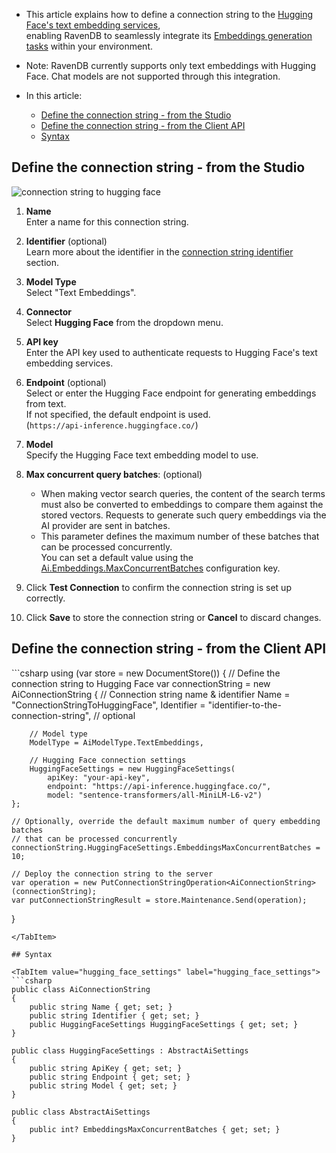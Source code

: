 
<Admonition type="note" title="">

* This article explains how to define a connection string to the [Hugging Face's text embedding services](https://huggingface.co/docs/text-embeddings-inference/en/index),  
  enabling RavenDB to seamlessly integrate its [Embeddings generation tasks](../../../ai-integration/generating-embeddings/overview.mdx) within your environment.
    
* Note: RavenDB currently supports only text embeddings with Hugging Face.
  Chat models are not supported through this integration.    

* In this article:
  * [Define the connection string - from the Studio](../../../ai-integration/connection-strings/hugging-face.mdx#define-the-connection-string---from-the-studio)
  * [Define the connection string - from the Client API](../../../ai-integration/connection-strings/hugging-face.mdx#define-the-connection-string---from-the-client-api)
  * [Syntax](../../../ai-integration/connection-strings/hugging-face.mdx#syntax) 
    
</Admonition>

## Define the connection string - from the Studio

![connection string to hugging face](../assets/hugging-face.png)

1. **Name**  
   Enter a name for this connection string.

2. **Identifier** (optional)  
   Learn more about the identifier in the [connection string identifier](../../../ai-integration/connection-strings/connection-strings-overview.mdx#the-connection-string-identifier) section.

3. **Model Type**  
   Select "Text Embeddings".

4. **Connector**  
   Select **Hugging Face** from the dropdown menu.

5. **API key**  
   Enter the API key used to authenticate requests to Hugging Face's text embedding services.

6. **Endpoint** (optional)  
   Select or enter the Hugging Face endpoint for generating embeddings from text.  
   If not specified, the default endpoint is used.  
   (`https://api-inference.huggingface.co/`)

7. **Model**  
   Specify the Hugging Face text embedding model to use.

8. **Max concurrent query batches**: (optional)
   * When making vector search queries, the content of the search terms must also be converted to embeddings to compare them against the stored vectors.
     Requests to generate such query embeddings via the AI provider are sent in batches.
   * This parameter defines the maximum number of these batches that can be processed concurrently.  
     You can set a default value using the [Ai.Embeddings.MaxConcurrentBatches](../../../server/configuration/ai-integration-configuration.mdx#aiembeddingsmaxconcurrentbatches) configuration key.

9. Click **Test Connection** to confirm the connection string is set up correctly.

10. Click **Save** to store the connection string or **Cancel** to discard changes.

## Define the connection string - from the Client API

<TabItem value="create_connection_string_hugging_face" label="create_connection_string_hugging_face">
```csharp
using (var store = new DocumentStore())
{
    // Define the connection string to Hugging Face
    var connectionString = new AiConnectionString
    {
        // Connection string name & identifier
        Name = "ConnectionStringToHuggingFace", 
        Identifier = "identifier-to-the-connection-string", // optional
        
        // Model type
        ModelType = AiModelType.TextEmbeddings,
    
        // Hugging Face connection settings
        HuggingFaceSettings = new HuggingFaceSettings(
            apiKey: "your-api-key",
            endpoint: "https://api-inference.huggingface.co/",
            model: "sentence-transformers/all-MiniLM-L6-v2")
    };
    
    // Optionally, override the default maximum number of query embedding batches
    // that can be processed concurrently 
    connectionString.HuggingFaceSettings.EmbeddingsMaxConcurrentBatches = 10;
    
    // Deploy the connection string to the server
    var operation = new PutConnectionStringOperation<AiConnectionString>(connectionString);
    var putConnectionStringResult = store.Maintenance.Send(operation);
}
```
</TabItem>

## Syntax

<TabItem value="hugging_face_settings" label="hugging_face_settings">
```csharp
public class AiConnectionString
{
    public string Name { get; set; }
    public string Identifier { get; set; }
    public HuggingFaceSettings HuggingFaceSettings { get; set; }
}

public class HuggingFaceSettings : AbstractAiSettings
{
    public string ApiKey { get; set; }
    public string Endpoint { get; set; }
    public string Model { get; set; }
}

public class AbstractAiSettings
{
    public int? EmbeddingsMaxConcurrentBatches { get; set; }
}
```
</TabItem>
